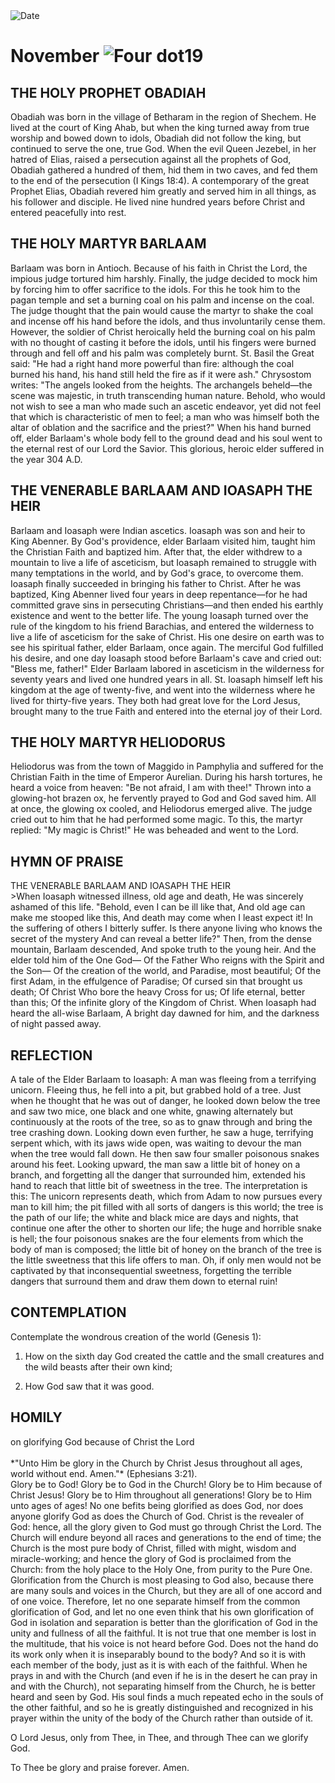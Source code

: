 
<RunningHead />
<Image src="/title-imprint.png" height={68} width={50} alt="Date" className="title-imprint"/>

# <div id="date">November <Image className="four-dot" src="/four-dot.png" height={15} width={15} alt="Four dot" />19</div>

## THE HOLY PROPHET OBADIAH

Obadiah was born in the village of Betharam in the region of Shechem. He lived at the court of King Ahab, but when the king turned away from true worship and bowed down to idols, Obadiah did not follow the king, but continued to serve the one, true God. When the evil Queen Jezebel, in her hatred of Elias, raised a persecution against all the prophets of God, Obadiah gathered a hundred of them, hid them in two caves, and fed them to the end of the persecution (I Kings 18:4). A contemporary of the great Prophet Elias, Obadiah revered him greatly and served him in all things, as his follower and disciple. He lived nine hundred years before Christ and entered peacefully into rest.

## THE HOLY MARTYR BARLAAM

Barlaam was born in Antioch. Because of his faith in Christ the Lord, the impious judge tortured him harshly. Finally, the judge decided to mock him by forcing him to offer sacrifice to the idols. For this he took him to the pagan temple and set a burning coal on his palm and incense on the coal. The judge thought that the pain would cause the martyr to shake the coal and incense off his hand before the idols, and thus involuntarily cense them. However, the soldier of Christ heroically held the burning coal on his palm with no thought of casting it before the idols, until his fingers were burned through and fell off and his palm was completely burnt. St. Basil the Great said: "He had a right hand more powerful than fire: although the coal burned his hand, his hand still held the fire as if it were ash." Chrysostom writes: "The angels looked from the heights. The archangels beheld—the scene was majestic, in truth transcending human nature. Behold, who would not wish to see a man who made such an ascetic endeavor, yet did not feel that which is characteristic of men to feel; a man who was himself both the altar of oblation and the sacrifice and the priest?" When his hand burned off, elder Barlaam's whole body fell to the ground dead and his soul went to the eternal rest of our Lord the Savior. This glorious, heroic elder suffered in the year 304 A.D.

## THE VENERABLE BARLAAM AND IOASAPH THE HEIR

Barlaam and Ioasaph were Indian ascetics. Ioasaph was son and heir to King Abenner. By God's providence, elder Barlaam visited him, taught him the Christian Faith and baptized him. After that, the elder withdrew to a mountain to live a life of asceticism, but Ioasaph remained to struggle with many temptations in the world, and by God's grace, to overcome them. Ioasaph finally succeeded in bringing his father to Christ. After he was baptized, King Abenner lived four years in deep repentance—for he had committed grave sins in persecuting Christians—and then ended his earthly existence and went to the better life. The young Ioasaph turned over the rule of the kingdom to his friend Barachias, and entered the wilderness to live a life of asceticism for the sake of Christ. His one desire on earth was to see his spiritual father, elder Barlaam, once again. The merciful God fulfilled his desire, and one day Ioasaph stood before Barlaam's cave and cried out: "Bless me, father!" Elder Barlaam labored in asceticism in the wilderness for seventy years and lived one hundred years in all. St. Ioasaph himself left his kingdom at the age of twenty-five, and went into the wilderness where he lived for thirty-five years. They both had great love for the Lord Jesus, brought many to the true Faith and entered into the eternal joy of their Lord.

## THE HOLY MARTYR HELIODORUS

Heliodorus was from the town of Maggido in Pamphylia and suffered for the Christian Faith in the time of Emperor Aurelian. During his harsh tortures, he heard a voice from heaven: "Be not afraid, I am with thee!" Thrown into a glowing-hot brazen ox, he fervently prayed to God and God saved him. All at once, the glowing ox cooled, and Heliodorus emerged alive. The judge cried out to him that he had performed some magic. To this, the martyr replied: "My magic is Christ!" He was beheaded and went to the Lord.


## HYMN OF PRAISE
<div style={{textAlign:'center', color:'crimson', fontWeight:'bold'}}>
THE VENERABLE BARLAAM AND IOASAPH THE HEIR
</div>
>When Ioasaph witnessed illness, old age and death,  
He was sincerely ashamed of this life.  
"Behold, even I can be ill like that,  
And old age can make me stooped like this,  
And death may come when I least expect it!  
In the suffering of others I bitterly suffer.  
Is there anyone living who knows the secret of the mystery  
And can reveal a better life?"  
Then, from the dense mountain, Barlaam descended,  
And spoke truth to the young heir.  
And the elder told him of the One God—  
Of the Father Who reigns with the Spirit and the Son—  
Of the creation of the world, and Paradise, most beautiful;  
Of the first Adam, in the effulgence of Paradise;  
Of cursed sin that brought us death;  
Of Christ Who bore the heavy Cross for us;  
Of life eternal, better than this;  
Of the infinite glory of the Kingdom of Christ.  
When Ioasaph had heard the all-wise Barlaam,  
A bright day dawned for him, and the darkness of night passed away.  


## REFLECTION

A tale of the Elder Barlaam to Ioasaph: A man was fleeing from a terrifying unicorn. Fleeing thus, he fell into a pit, but grabbed hold of a tree. Just when he thought that he was out of danger, he looked down below the tree and saw two mice, one black and one white, gnawing alternately but continuously at the roots of the tree, so as to gnaw through and bring the tree crashing down. Looking down even further, he saw a huge, terrifying serpent which, with its jaws wide open, was waiting to devour the man when the tree would fall down. He then saw four smaller poisonous snakes around his feet. Looking upward, the man saw a little bit of honey on a branch, and forgetting all the danger that surrounded him, extended his hand to reach that little bit of sweetness in the tree. The interpretation is this: The unicorn represents death, which from Adam to now pursues every man to kill him; the pit filled with all sorts of dangers is this world; the tree is the path of our life; the white and black mice are days and nights, that continue one after the other to shorten our life; the huge and horrible snake is hell; the four poisonous snakes are the four elements from which the body of man is composed; the little bit of honey on the branch of the tree is the little sweetness that this life offers to man. Oh, if only men would not be captivated by that inconsequential sweetness, forgetting the terrible dangers that surround them and draw them down to eternal ruin!


## CONTEMPLATION

Contemplate the wondrous creation of the world (Genesis 1):

1. How on the sixth day God created the cattle and the small creatures and the wild beasts after their own kind;

2. How God saw that it was good.


## HOMILY
<div style={{textAlign:'center', color:'crimson', fontWeight:'bold'}}>
on glorifying God because of Christ the Lord
</div>
<br />
<div style={{textAlign:'right'}}>
*"Unto Him be glory in the Church by Christ Jesus throughout all ages, world without end. Amen."* (Ephesians 3:21).
</div>
Glory be to God! Glory be to God in the Church! Glory be to Him because of Christ Jesus! Glory be to Him throughout all generations! Glory be to Him unto ages of ages! No one befits being glorified as does God, nor does anyone glorify God as does the Church of God. Christ is the revealer of God: hence, all the glory given to God must go through Christ the Lord. The Church will endure beyond all races and generations to the end of time; the Church is the most pure body of Christ, filled with might, wisdom and miracle-working; and hence the glory of God is proclaimed from the Church: from the holy place to the Holy One, from purity to the Pure One. Glorification from the Church is most pleasing to God also, because there are many souls and voices in the Church, but they are all of one accord and of one voice. Therefore, let no one separate himself from the common glorification of God, and let no one even think that his own glorification of God in isolation and separation is better than the glorification of God in the unity and fullness of all the faithful. It is not true that one member is lost in the multitude, that his voice is not heard before God. Does not the hand do its work only when it is inseparably bound to the body? And so it is with each member of the body, just as it is with each of the faithful. When he prays in and with the Church (and even if he is in the desert he can pray in and with the Church), not separating himself from the Church, he is better heard and seen by God. His soul finds a much repeated echo in the souls of the other faithful, and so he is greatly distinguished and recognized in his prayer within the unity of the body of the Church rather than outside of it.

O Lord Jesus, only from Thee, in Thee, and through Thee can we glorify God.

To Thee be glory and praise forever. Amen.
